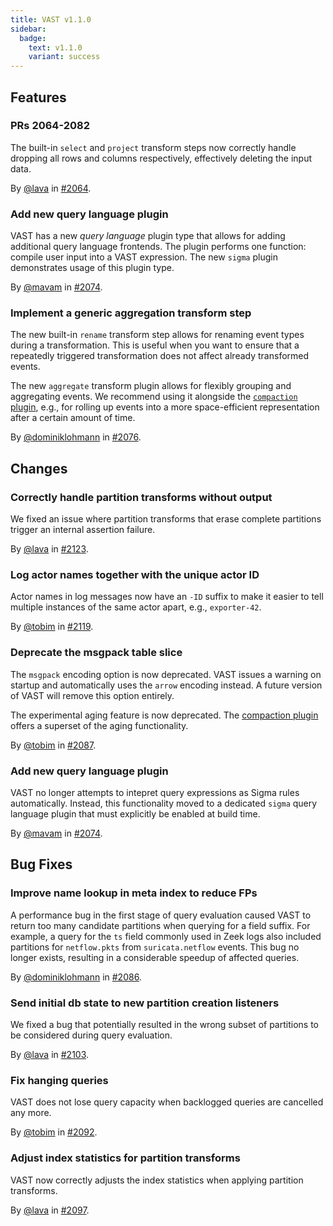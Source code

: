 ```yaml
---
title: VAST v1.1.0
sidebar:
  badge:
    text: v1.1.0
    variant: success
---
```


## Features

### PRs 2064-2082

The built-in `select` and `project` transform steps now correctly handle
dropping all rows and columns respectively, effectively deleting the input
data.

By [@lava](https://github.com/lava) in [#2064](https://github.com/tenzir/tenzir/pull/2064).

### Add new query language plugin

VAST has a new *query language* plugin type that allows for adding additional
query language frontends. The plugin performs one function: compile user input
into a VAST expression. The new `sigma` plugin demonstrates usage of this plugin
type.

By [@mavam](https://github.com/mavam) in [#2074](https://github.com/tenzir/tenzir/pull/2074).

### Implement a generic aggregation transform step

The new built-in `rename` transform step allows for renaming event types
during a transformation. This is useful when you want to ensure that a
repeatedly triggered transformation does not affect already transformed
events.

The new `aggregate` transform plugin allows for flexibly grouping and
aggregating events. We recommend using it alongside the [`compaction`
plugin](https://vast.io/docs/about/use-cases/data-aging), e.g., for rolling
up events into a more space-efficient representation after a certain amount of
time.

By [@dominiklohmann](https://github.com/dominiklohmann) in [#2076](https://github.com/tenzir/tenzir/pull/2076).

## Changes

### Correctly handle partition transforms without output

We fixed an issue where partition transforms that erase complete partitions
trigger an internal assertion failure.

By [@lava](https://github.com/lava) in [#2123](https://github.com/tenzir/tenzir/pull/2123).

### Log actor names together with the unique actor ID

Actor names in log messages now have an `-ID` suffix to make it easier to tell
multiple instances of the same actor apart, e.g., `exporter-42`.

By [@tobim](https://github.com/tobim) in [#2119](https://github.com/tenzir/tenzir/pull/2119).

### Deprecate the msgpack table slice

The `msgpack` encoding option is now deprecated. VAST issues a warning on
startup and automatically uses the `arrow` encoding instead. A future version of
VAST will remove this option entirely.

The experimental aging feature is now deprecated. The [compaction
plugin](https://vast.io/docs/about/use-cases/data-aging) offers a superset
of the aging functionality.

By [@tobim](https://github.com/tobim) in [#2087](https://github.com/tenzir/tenzir/pull/2087).

### Add new query language plugin

VAST no longer attempts to intepret query expressions as Sigma rules
automatically. Instead, this functionality moved to a dedicated `sigma` query
language plugin that must explicitly be enabled at build time.

By [@mavam](https://github.com/mavam) in [#2074](https://github.com/tenzir/tenzir/pull/2074).

## Bug Fixes

### Improve name lookup in meta index to reduce FPs

A performance bug in the first stage of query evaluation caused VAST to return
too many candidate partitions when querying for a field suffix. For example, a
query for the `ts` field commonly used in Zeek logs also included partitions for
`netflow.pkts` from `suricata.netflow` events. This bug no longer exists,
resulting in a considerable speedup of affected queries.

By [@dominiklohmann](https://github.com/dominiklohmann) in [#2086](https://github.com/tenzir/tenzir/pull/2086).

### Send initial db state to new partition creation listeners

We fixed a bug that potentially resulted in the wrong subset of partitions to be
considered during query evaluation.

By [@lava](https://github.com/lava) in [#2103](https://github.com/tenzir/tenzir/pull/2103).

### Fix hanging queries

VAST does not lose query capacity when backlogged queries are cancelled any
more.

By [@tobim](https://github.com/tobim) in [#2092](https://github.com/tenzir/tenzir/pull/2092).

### Adjust index statistics for partition transforms

VAST now correctly adjusts the index statistics when applying partition
transforms.

By [@lava](https://github.com/lava) in [#2097](https://github.com/tenzir/tenzir/pull/2097).
